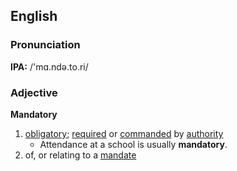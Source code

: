 ==English==
===Pronunciation===
'''IPA:''' /'mɑ.ndə.to.ri/
===Adjective===
'''Mandatory'''
#[[obligatory]]; [[required]] or [[commanded]] by [[authority]]
#* Attendance at a school is usually '''mandatory'''.
#of, or relating to a [[mandate]]